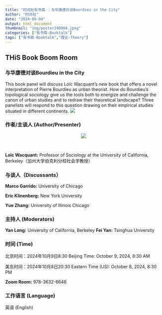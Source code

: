 ```yaml
---
title: "时间社有书斋 ｜与华康德对谈Bourdieu in the City"
author: "时间社"
date: "2024-09-04"
output: html_document
thumbnail: "img/poster240904.jpeg"
categories: ["有书斋-Booktalk"]
tags: ["有书斋-Booktalk","理论-Theory"]
---
```


## THiS Book Boom Room

### 与华康德对谈Bourdieu in the City

This book panel will discuss Loïc Wacquant’s new book that offers a novel interpretation of Pierre Bourdieu as urban theorist. How do Bourdieu’s topological sociology give us the tools both to energize and challenge the canon of urban studies and to redraw their theoretical landscape? Three panelists will respond to this question drawing on their empirical studies situated in different continents.
![](/img/logo1.png)

### 作者/主谈人 (Author/Presenter)

<center>
![](/img/Wacquant.jpeg)
</center>
<br>

**Loïc Wacquant:** Professor of Sociology at the University of California, Berkeley（加州大学伯克利分校社会学教授）

### 与谈人（Discussants）

**Marco Garrido:** University of Chicago

**Eric Klinenberg:** New York University

**Yue Zhang:** University of Illinois Chicago

### 主持人 (Moderators)

**Yan Long:** University of California, Berkeley
**Fei Yan:** Tsinghua University

### 时间 (Time)

北京时间：2024年10月9日8:30   Beijing Time: October 9, 2024, 8:30 AM

美东时间：2024年10月8日20:30    Eastern Time (US): October 8, 2024, 8:30 PM

**Zoom Room:** 978-3632-6646

### 工作语言 (Language)

英语 (English)
